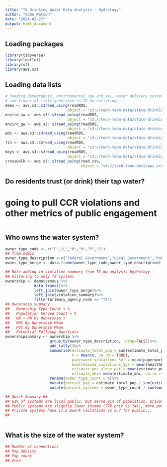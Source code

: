 ```yaml
---
title: "TX Drinking Water Data Analysis - Hydrology"
author: "Gabe Watson"
date: "2024-02-27"
output: html_document
---
```

## Loading packages 
```r
library(tidyverse)
library(leaflet)
library(sf)
library(aws.s3)
```

## Loading data lists 
```r
# reading demographic, environmental (gw and sw), water delivery system (wds)
# and financial lists generated in TX_dw_collating: 
demo <- aws.s3::s3read_using(readRDS, 
                            object = "s3://tech-team-data/state-drinking-water/TX/clean/TX_demographic_list.RData")
enviro_sw <- aws.s3::s3read_using(readRDS, 
                            object = "s3://tech-team-data/state-drinking-water/TX/clean/TX_enviro_surface_list.RData")
enviro_gw <- aws.s3::s3read_using(readRDS, 
                            object = "s3://tech-team-data/state-drinking-water/TX/clean/TX_enviro_ground_list.RData")
wds <- aws.s3::s3read_using(readRDS, 
                            object = "s3://tech-team-data/state-drinking-water/TX/clean/TX_water_delivery_list.RData")
fin <- aws.s3::s3read_using(readRDS, 
                            object = "s3://tech-team-data/state-drinking-water/TX/clean/TX_financial_list.RData")
keys <- aws.s3::s3read_using(readRDS, 
                            object = "s3://tech-team-data/state-drinking-water/TX/clean/TX_merging_keys_list.RData")
crosswalk <- aws.s3::s3read_using(read.csv, 
                                  object = "s3://tech-team-data/pws_crosswalk/pws_census_tract_weighted_crosswalk.csv")
```

## Do residents trust (or drink) their tap water?
# going to pull CCR violations and other metrics of public engagement
```r


```
## Who owns the water system?
```r
owner_type_code <- c("F","L","M","N","P","S")
## from sdwis
owner_type_description <-c("Federal Government","Local Government","Public/Private","Native American","Private","State Government")
owner_type_merge <- data.frame(owner_type_code,owner_type_description)

## Note adding in violation_summary from TX_dw_analysis_hydrology
## Filtering to only TX systems
ownership <- demo$census %>%
             data.frame()%>%
             left_join(owner_type_merge)%>%
             left_join(violation_summary)%>%
             filter(primacy_agency_code == "TX")
## Ownership Summary
##   Ownership Type Count + %
##   Population Served Count + %
##   HB + PW by Ownership + 
##   MHI By Ownership Mean
##   POC By Ownership Mean
##   Potential Followup Questions 
ownershipsummary <- ownership %>%
                    group_by(owner_type_description, .drop=FALSE)%>%
                    add_tally()%>%
                    summarise(estimate_total_pop = sum(estimate_total_pop, na.rm = TRUE), 
                              n = mean(n, na.rm = TRUE), 
                              paperwork_violations_5yr = mean(paperwork_violations_5yr, na.rm = TRUE), 
                              healthbased_violations_5yr = mean(healthbased_violations_5yr, na.rm = TRUE), 
                              estimate_poc_alone_per = mean(estimate_poc_alone_per, na.rm = TRUE),
                              estimate_mhi= mean(estimate_mhi, na.rm = TRUE))%>%
                    rename(owner_type_count = n)%>% 
                    mutate(percent_pop = estimate_total_pop / sum(estimate_total_pop))%>%
                    mutate(percent_systems = owner_type_count / sum(owner_type_count))

## Quick Summary ##
## 61% of systems are local public, but serve 91% of population, private systems comprise 38% of systems and 9% of population.
## Public systems are slightly lower income (77k priv vs 74k), more poc (26% vs 21%), and more hb violations (1.6 vs 1.3), BUT 
## Private systems have 17.2 pwork violations vs 5.7 for public...
## 



```

## What is the size of the water system?
```r
## Number of connections 
## Pop density
## Pop count
## Area 


```